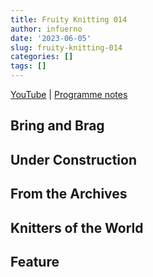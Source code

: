 ```yaml
---
title: Fruity Knitting 014
author: infuerno
date: '2023-06-05'
slug: fruity-knitting-014
categories: []
tags: []
---
```


[YouTube]() | [Programme notes]()

## Bring and Brag
## Under Construction
## From the Archives
## Knitters of the World
## Feature